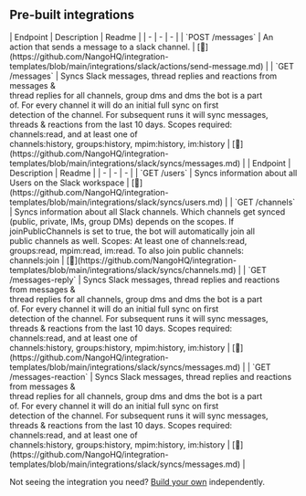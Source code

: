 
## Pre-built integrations

<AccordionGroup>


<Accordion title="Messages">
| Endpoint | Description | Readme |
| - | - | - |
| `POST /messages` | An action that sends a message to a slack channel. | [🔗](https://github.com/NangoHQ/integration-templates/blob/main/integrations/slack/actions/send-message.md) |
| `GET /messages` | Syncs Slack messages, thread replies and reactions from messages &<br />thread replies for all channels, group dms and dms the bot is a part<br />of. For every channel it will do an initial full sync on first<br />detection of the channel. For subsequent runs it will sync messages,<br />threads & reactions from the last 10 days. Scopes required:<br />channels:read, and at least one of<br />channels:history, groups:history, mpim:history, im:history | [🔗](https://github.com/NangoHQ/integration-templates/blob/main/integrations/slack/syncs/messages.md) |
</Accordion>


<Accordion title="Others">
| Endpoint | Description | Readme |
| - | - | - |
| `GET /users` | Syncs information about all Users on the Slack workspace | [🔗](https://github.com/NangoHQ/integration-templates/blob/main/integrations/slack/syncs/users.md) |
| `GET /channels` | Syncs information about all Slack channels. Which channels get synced<br />(public, private, IMs, group DMs) depends on the scopes. If<br />joinPublicChannels is set to true, the bot will automatically join all<br />public channels as well. Scopes: At least one of channels:read,<br />groups:read, mpim:read, im:read. To also join public channels:<br />channels:join | [🔗](https://github.com/NangoHQ/integration-templates/blob/main/integrations/slack/syncs/channels.md) |
| `GET /messages-reply` | Syncs Slack messages, thread replies and reactions from messages &<br />thread replies for all channels, group dms and dms the bot is a part<br />of. For every channel it will do an initial full sync on first<br />detection of the channel. For subsequent runs it will sync messages,<br />threads & reactions from the last 10 days. Scopes required:<br />channels:read, and at least one of<br />channels:history, groups:history, mpim:history, im:history | [🔗](https://github.com/NangoHQ/integration-templates/blob/main/integrations/slack/syncs/messages.md) |
| `GET /messages-reaction` | Syncs Slack messages, thread replies and reactions from messages &<br />thread replies for all channels, group dms and dms the bot is a part<br />of. For every channel it will do an initial full sync on first<br />detection of the channel. For subsequent runs it will sync messages,<br />threads & reactions from the last 10 days. Scopes required:<br />channels:read, and at least one of<br />channels:history, groups:history, mpim:history, im:history | [🔗](https://github.com/NangoHQ/integration-templates/blob/main/integrations/slack/syncs/messages.md) |
</Accordion>

</AccordionGroup>

<Tip>Not seeing the integration you need? [Build your own](https://docs.nango.dev/guides/custom-integrations/overview) independently.</Tip>
